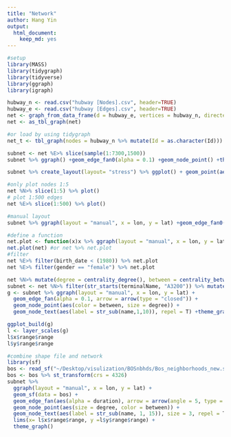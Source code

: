 ```yaml
---
title: "Network"
author: Hang Yin
output: 
  html_document:
    keep_md: yes
---
```


```r
#setup
library(MASS)
library(tidygraph)
library(tidyverse)
library(ggraph)
library(igraph)
```

```r
hubway_n <- read.csv("hubway [Nodes].csv", header=TRUE)
hubway_e <- read.csv("hubway [Edges].csv", header=TRUE)
net <- graph_from_data_frame(d = hubway_e, vertices = hubway_n, directed = T) 
net <- as_tbl_graph(net)
```

```r
#or load by using tidygraph
net_t <- tbl_graph(nodes = hubway_n %>% mutate(Id = as.character(Id)))
```

```r
subnet <- net %E>% slice(sample(1:7300,1500)) 
subnet %>% ggraph() +geom_edge_fan0(alpha = 0.1) +geom_node_point() +theme_minimal()

subnet %>% create_layout(layout= "stress") %>% ggplot() + geom_point(aes(x,y))

#only plot nodes 1:5
net %N>% slice(1:5) %>% plot()
# plot 1:500 edges
net %E>% slice(1:500) %>% plot()

```

```r
#manual layout
subnet %>% ggraph(layout = "manual", x = lon, y = lat) +geom_edge_fan0(alpha = 0.1) +geom_node_point() +theme_minimal()
```

```r
#define a function
net.plot <- function(x)x %>% ggraph(layout = "manual", x = lon, y = lat) +geom_edge_fan0(alpha = 0.1) +geom_node_point() +theme_minimal()
net.plot(net) #or net %>% net.plot
#filter
net %E>% filter(birth_date < (1980)) %>% net.plot
net %E>% filter(gender == "female") %>% net.plot
```
```r
net %N>% mutate(degree = centrality_degree(), between = centrality_betweenness())
subnet <- net %N>% filter(str_starts(terminalName, "A3200")) %>% mutate(degree = centrality_degree(), between = centrality_betweenness())
g <- subnet %>% ggraph(layout = "manual", x = lon, y = lat) +
  geom_edge_fan(alpha = 0.1, arrow = arrow(type = "closed")) +
  geom_node_point(aes(color = between, size = degree)) +
  geom_node_text(aes(label = str_sub(name,1,10)), repel = T) +theme_graph()

ggplot_build(g)
l <- layer_scales(g) 
l$x$range$range
l$y$range$range

```

```r
#combine shape file and network
library(sf)
bos <- read_sf("~/Desktop/visulization/BOSnbhds/Bos_neighborhoods_new.shp")
bos <- bos %>% st_transform(crs = 4326)
subnet %>%
  ggraph(layout = "manual", x = lon, y = lat) +
  geom_sf(data = bos) +
  geom_edge_fan(aes(alpha = duration), arrow = arrow(angle = 5, type = "closed")) +
  geom_node_point(aes(size = degree, color = between)) +
  geom_node_text(aes(label = str_sub(name, 1, 15)), size = 3, repel = T) + 
  lims(x= l$x$range$range, y =l$y$range$range) +
  theme_graph()
```



